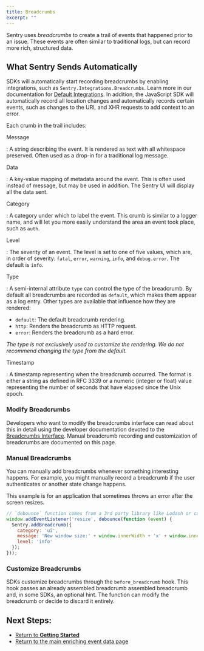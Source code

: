 ```yaml
---
title: Breadcrumbs
excerpt: ""
---
```

Sentry uses _breadcrumbs_ to create a trail of events that happened prior to an issue. These events are often similar to traditional logs, but can record more rich, structured data. 

## What Sentry Sends Automatically

SDKs will automatically start recording breadcrumbs by enabling integrations, such as `Sentry.Integrations.Breadcrumbs`. Learn more in our documentation for [Default Integrations](sdks/javascript/integrations/default/). In addition, the JavaScript SDK will automatically record all location changes and automatically records certain events, such as changes to the URL and XHR requests to add context to an error.

Each crumb in the trail includes:

Message

: A string describing the event. It is rendered as text with all whitespace preserved. Often used as a drop-in for a traditional log message.

Data

: A key-value mapping of metadata around the event. This is often used instead of message, but may be used in addition. The Sentry UI will display all the data sent.

Category

: A category under which to label the event. This crumb is similar to a logger name, and will let you more easily understand the area an event took place, such as `auth`.

Level

: The severity of an event. The level is set to one of five values, which are, in order of severity: `fatal`, `error`, `warning`, `info`, and `debug.error`.  The default is `info`.

Type

: A semi-internal attribute `type` can control the type of the breadcrumb. By default all breadcrumbs are recorded as `default`, which makes them appear as a log entry. Other types are available that influence how they are rendered:

  * `default`: The default breadcrumb rendering.
  * `http`: Renders the breadcrumb as HTTP request.
  * `error`: Renders the breadcrumb as a hard error.

  _The type is not exclusively used to customize the rendering. We do not recommend changing the type from the default._

Timestamp

: A timestamp representing when the breadcrumb occurred. The format is either a string as defined in RFC 3339 or a numeric (integer or float) value representing the number of seconds that have elapsed since the Unix epoch.

### Modify Breadcrumbs

Developers who want to modify the breadcrumbs interface can read about this in detail using the developer documentation devoted to the [Breadcrumbs Interface](https://develop.sentry.dev/sdk/event-payloads/breadcrumbs/). Manual breadcrumb recording and customization of breadcrumbs are documented on this page.

### Manual Breadcrumbs

You can manually add breadcrumbs whenever something interesting happens. For example, you might manually record a breadcrumb if the user authenticates or another state change happens.

This example is for an application that sometimes throws an error after the screen resizes.

```JavaScript
// `debounce` function comes from a 3rd party library like Lodash or can be implemented manually
window.addEventListener('resize', debounce(function (event) {
  Sentry.addBreadcrumb({
    category: 'ui',
    message: 'New window size:' + window.innerWidth + 'x' + window.innerHeight,
    level: 'info'
  });
}));
```

### Customize Breadcrumbs

SDKs customize breadcrumbs through the `before_breadcrumb` hook. This hook passes an already assembled breadcrumb assembled breadcrumb and, in some SDKs, an optional hint. The function can modify the breadcrumb or decide to discard it entirely.

## Next Steps:

 - [Return to **Getting Started**](/sdks/javascript/)
 - [Return to the main enriching event data page](intro)